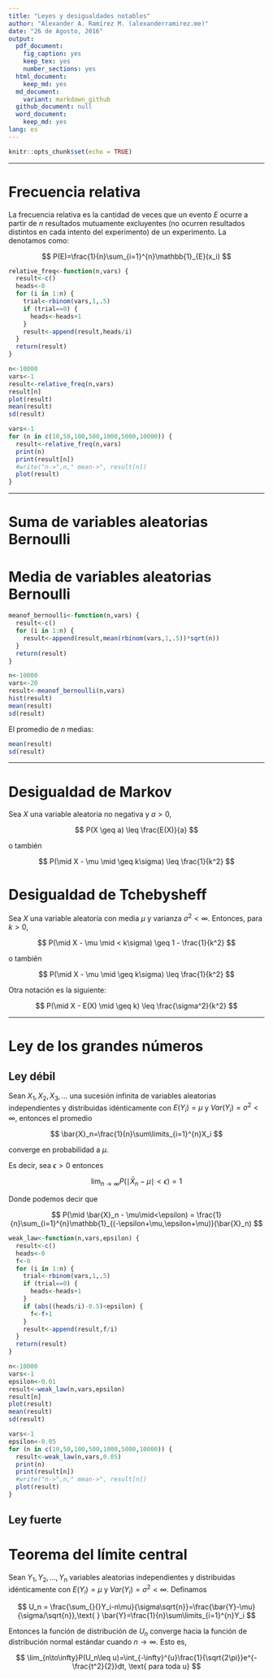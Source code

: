 ```yaml
---
title: "Leyes y desigualdades notables"
author: "Alexander A. Ramírez M. (alexanderramirez.me)"
date: "26 de Agosto, 2016"
output:
  pdf_document:
    fig_caption: yes
    keep_tex: yes
    number_sections: yes
  html_document:
    keep_md: yes
  md_document:
    variant: markdown_github
  github_document: null
  word_document:
    keep_md: yes
lang: es
---
```


```r
knitr::opts_chunk$set(echo = TRUE)
```

------

# Frecuencia relativa

La frecuencia relativa es la cantidad de veces que un evento $E$ ocurre a partir de $n$ resultados mutuamente excluyentes (no ocurren resultados distintos en cada intento del experimento) de un experimento. La denotamos como:

$$
P(E)=\frac{1}{n}\sum_{i=1}^{n}\mathbb{1}_{E}(x_i)
$$

```r
relative_freq<-function(n,vars) {
  result<-c()
  heads<-0
  for (i in 1:n) {
    trial<-rbinom(vars,1,.5)
    if (trial==0) {
      heads<-heads+1
    }
    result<-append(result,heads/i)
  }
  return(result)
}

n<-10000
vars<-1
result<-relative_freq(n,vars)
result[n]
plot(result)
mean(result)
sd(result)
```

```r
vars<-1
for (n in c(10,50,100,500,1000,5000,10000)) {
  result<-relative_freq(n,vars) 
  print(n)
  print(result[n])
  #write("n->",n," mean->", result[n])
  plot(result)
}
```

-----

# Suma de variables aleatorias Bernoulli



# Media de variables aleatorias Bernoulli

```r
meanof_bernoulli<-function(n,vars) {
  result<-c()
  for (i in 1:n) {
    result<-append(result,mean(rbinom(vars,1,.5))*sqrt(n))
  }
  return(result)
}

n<-10000
vars<-20
result<-meanof_bernoulli(n,vars)
hist(result)
mean(result)
sd(result)
```

El promedio de $n$ medias:

```r
mean(result)
sd(result)
```

------

# Desigualdad de Markov

Sea $X$ una variable aleatoria no negativa y $a>0$,

$$
P(X \geq a) \leq \frac{E(X)}{a}
$$

o también

$$
P(\mid X - \mu \mid \geq k\sigma) \leq \frac{1}{k^2}
$$


# Desigualdad de Tchebysheff

Sea $X$ una variable aleatoria con media $\mu$ y varianza $\sigma^2<\infty$. Entonces, para $k>0$,

$$
P(\mid X - \mu \mid < k\sigma) \geq 1 - \frac{1}{k^2}
$$

o también

$$
P(\mid X - \mu \mid \geq k\sigma) \leq \frac{1}{k^2}
$$

Otra notación es la siguiente:

$$
P(\mid X - E(X) \mid \geq k) \leq \frac{\sigma^2}{k^2}
$$

-----

# Ley de los grandes números

## Ley débil

Sean $X_1,X_2,X_3, \hdots$ una sucesión infinita de variables aleatorias independientes y distribuidas idénticamente con $E(Y_i)=\mu$ y $Var(Y_i)=\sigma^2<\infty$, entonces el promedio

$$
\bar{X}_n=\frac{1}{n}\sum\limits_{i=1}^{n}X_i
$$

converge en probabilidad a $\mu$.

Es decir, sea $\epsilon>0$ entonces

$$
\lim_{n \to \infty} P(\mid \bar{X}_n - \mu\mid<\epsilon)=1
$$

Donde podemos decir que

$$
P(\mid \bar{X}_n - \mu\mid<\epsilon) = \frac{1}{n}\sum_{i=1}^{n}\mathbb{1}_{(-\epsilon+\mu,\epsilon+\mu)}(\bar{X}_n)
$$

```r
weak_law<-function(n,vars,epsilon) {
  result<-c()
  heads<-0
  f<-0
  for (i in 1:n) {
    trial<-rbinom(vars,1,.5)
    if (trial==0) {
      heads<-heads+1
    }
    if (abs((heads/i)-0.5)<epsilon) {
      f<-f+1
    }
    result<-append(result,f/i)
  }
  return(result)
}

n<-10000
vars<-1
epsilon<-0.01
result<-weak_law(n,vars,epsilon)
result[n]
plot(result)
mean(result)
sd(result)
```

```r
vars<-1
epsilon<-0.05
for (n in c(10,50,100,500,1000,5000,10000)) {
  result<-weak_law(n,vars,0.05) 
  print(n)
  print(result[n])
  #write("n->",n," mean->", result[n])
  plot(result)
}
```

## Ley fuerte









# Teorema del límite central

Sean $Y_1,Y_2, ..., Y_n$ variables aleatorias independientes y distribuidas idénticamente con $E(Y_i)=\mu$ y $Var(Y_i)=\sigma^2<\infty$. Definamos

$$
U_n = \frac{\sum_{}{}Y_i-n\mu}{\sigma\sqrt{n}}=\frac{\bar{Y}-\mu}{\sigma/\sqrt{n}},\text{  } \bar{Y}=\frac{1}{n}\sum\limits_{i=1}^{n}Y_i
$$

Entonces la función de distribución de $U_n$ converge hacia la función de distribución normal estándar cuando $n\to\infty$. Esto es,

$$
\lim_{n\to\infty}P(U_n\leq u)=\int_{-\infty}^{u}\frac{1}{\sqrt{2\pi}}e^{-\frac{t^2}{2}}dt, \text{ para toda u}
$$

